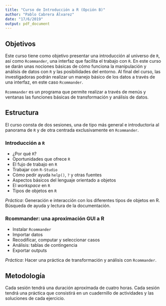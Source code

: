 ```yaml
---
title: "Curso de Introducción a R (Opción B)"
author: "Pablo Cabrera Álvarez"
date: "17/6/2019"
output: pdf_document
---
```


## Objetivos

Este curso tiene como objetivo presentar una introducción al universo de `R`, así como `Rcommander`, una interfaz que facilita el trabajo con `R`. En este curso se darán unas nociones básicas de cómo funciona la manipulación y análisis de datos con `R` y las posibilidades del entorno. Al final del curso, las investigadoras podrán realizar un manejo básico de los datos a través de una interfaz, en este caso `Rcommander`.

`Rcommander` es un programa que permite realizar a través de menús y ventanas las funciones básicas de transformación y análisis de datos.

## Estructura

El curso consta de dos sesiones, una de tipo más general e introductoria al panorama de `R` y de otra centrada exclusivamente en `Rcommander`.

### Introducción a `R`

- ¿Por qué `R`?
- Oportunidades que ofrece `R`
- El fujo de trabajo en `R`
- Trabajar con `R-Studio`
- Cómo pedir ayuda  `help()`, `?` y otras fuentes
- Aspectos básicos del lenguaje orientado a objetos
- El *workspace* en `R`
- Tipos de objetos en `R`

*Práctica*: Generación e interacción con los diferentes tipos de objetos en R. Búsqueda de ayuda y lectura de la documentación.

### Rcommander: una aproximación GUI a R    

- Instalar `Rcommander`
- Importar datos
- Recodificar, computar y seleccionar casos 
- Análisis: tablas de contingencia
- Exportar outputs

*Práctica*: Hacer una práctica de transformación y análisis con `Rcommander`.


## Metodología

Cada sesión tendrá una duración aproximada de cuatro horas. Cada sesión tendrá una práctica que consistirá en un cuadernillo de actividades y las soluciones de cada ejercicio.

